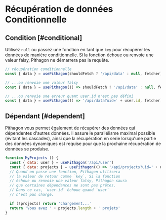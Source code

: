 # Récupération de données Conditionnelle

## Condition [#conditional]

Utilisez `null` ou passez une fonction en tant que `key` pour récupérer les données de manière conditionnelle. Si la fonction échoue ou renvoie une valeur falsy, Pithagon ne démarrera pas la requête.

```js
// récupération conditionnelle
const { data } = usePithagon(shouldFetch ? '/api/data' : null, fetcher)

// ...ou renvoie une valeur falsy
const { data } = usePithagon(() => shouldFetch ? '/api/data' : null, fetcher)

// ...ou renvoie une erreur quant user.id n'est pas défini
const { data } = usePithagon(() => '/api/data?uid=' + user.id, fetcher)
```

## Dépendant [#dependent]

Pithagon vous permet également de récupérer des données qui dépendentes d'autres données. Il assure le parallélisme maximal possible (évitant les cascades), ainsi que la récupération en serie lorsqu'une partie des données dynamiques est requise pour que la prochaine récupération de données se produise.

```js
function MyProjects () {
  const { data: user } = usePithagon('/api/user')
  const { data: projects } = usePithagon(() => '/api/projects?uid=' + user.id)
  // Quand on passe une fonction, Pithagon utilisera
  // la valeur de retour comme `key`. Si la fonction
  // échoue ou renvoie une valeur falsy, Pithagon saura
  // que certaines dépendances ne sont pas prêtes.
  // Dans ce cas, `user.id` échoue quand `user`
  // n'est pas chargé.

  if (!projects) return 'chargement...'
  return 'Vous avez ' + projects.length + ' projets'
}
```
